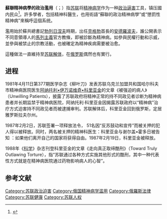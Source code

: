 {{multiple issues|
{{original research|time=2014-06-20T01:37:53+00:00}}
{{pov|time=2014-06-20T01:37:53+00:00}}
}}

'''蘇聯精神病學的政治濫用'''（{{lang-ru|использованием психиатрии в политических целях}}；{{lang-en|political abuse of psychiatry in the Soviet Union}}）指[[苏联|苏联]]将[[精神病学|精神病学]]作为一种[[被精神病|政治逼害]]工具，镇压國内民众<ref>{{cite news|title=苏修利用“精神病院”残酷镇压人民|agency=新华社|publisher=人民日报|date=1977-02-22}}</ref>。許多學者，包括精神科醫生，也用術語“蘇聯的政治精神病學”或“懲罰性精神病”來稱呼這個系统。

濫用始於蘇共總書記[[列昂尼德·伊里奇·勃列日涅夫|勃列日涅夫]]時期，出任[[國家安全委員會_(蘇聯)|克格勃]]首長的[[尤里·弗拉基米罗维奇·安德罗波夫|安德羅波夫]]，誰公開表示不同意領導人的[[马克思列宁主义|馬列主義]]官方教條，即被診斷為精神病。如參與民權行動和示威，並參與被禁止的宗教活動，也被確定為精神疾病需要被治愈。

這種做法一直維持至[[苏联解体|苏联解体]]，在[[俄罗斯|俄罗斯]]偶然也有實行。

== 进程 ==
1981年4月11日第377期医学杂志《柳叶刀》发表苏联乌克兰加盟共和国哈尔科夫市精神病医院医生[[阿纳托利•伊万诺维奇•科里亚金|阿纳托利•伊万诺维奇•科里亚金]]的文章《被强迫的病人》（Unwilling Patients），披露了苏联政府将精神正常的持不同政见者诊断为精神病患者并长期监禁于精神病医院，阿纳托利·科里亚金因揭露苏联政府以“精神病”治疗方式迫害持不同政见者而被逮捕审判。苏联解体后，科里亚金回到俄罗斯，定居雅罗斯拉夫尔州。

1987年2月2日，苏联签署一项释放法令， 51名因“反苏鼓动和宣传”而被关押的犯人得以被释放。同时，两名被关押的精神科医生：科里亚金与谢尔盖•霍多日被告知 ：如果他们离开自己的国家将获得自由。1987年2月19日，科里亚金被释放。

1988年《[[科学_(期刊)|科学]]》杂志刊登科里亚金的文章《走向真正取缔酷刑》（Toward Truly Outlawing Torture），指“苏联通过各种方式实施其他形式的酷刑，其中一种代表性方式就是在精神病医院通过药物影响病人的心智”。

== 参考文献 ==
{{reflist}}

[[Category:苏联政治迫害|Category:苏联政治迫害]]
[[Category:俄国精神病学滥用|Category:俄国精神病学滥用]]
[[Category:俄羅斯法律|Category:俄羅斯法律]]
[[Category:苏联健康|Category:苏联健康]]
[[Category:苏联人权|Category:苏联人权]]